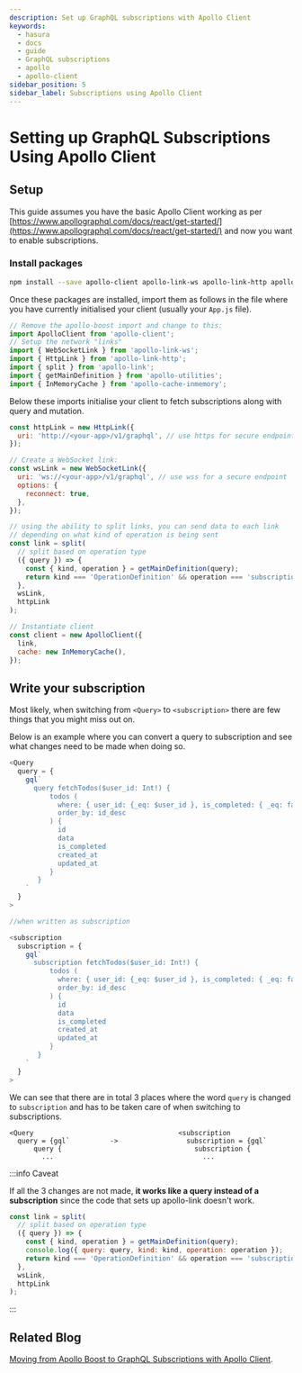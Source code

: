 ```yaml
---
description: Set up GraphQL subscriptions with Apollo Client
keywords:
  - hasura
  - docs
  - guide
  - GraphQL subscriptions
  - apollo
  - apollo-client
sidebar_position: 5
sidebar_label: Subscriptions using Apollo Client
---
```


# Setting up GraphQL Subscriptions Using Apollo Client

## Setup

This guide assumes you have the basic Apollo Client working as per
[https://www.apollographql.com/docs/react/get-started/](https://www.apollographql.com/docs/react/get-started/) and now
you want to enable subscriptions.

### Install packages

```bash
npm install --save apollo-client apollo-link-ws apollo-link-http apollo-link apollo-utilities apollo-cache-inmemory subscriptions-transport-ws
```

Once these packages are installed, import them as follows in the file where you have currently initialised your client
(usually your `App.js` file).

```javascript
// Remove the apollo-boost import and change to this:
import ApolloClient from 'apollo-client';
// Setup the network "links"
import { WebSocketLink } from 'apollo-link-ws';
import { HttpLink } from 'apollo-link-http';
import { split } from 'apollo-link';
import { getMainDefinition } from 'apollo-utilities';
import { InMemoryCache } from 'apollo-cache-inmemory';
```

Below these imports initialise your client to fetch subscriptions along with query and mutation.

```javascript
const httpLink = new HttpLink({
  uri: 'http://<your-app>/v1/graphql', // use https for secure endpoint
});

// Create a WebSocket link:
const wsLink = new WebSocketLink({
  uri: 'ws://<your-app>/v1/graphql', // use wss for a secure endpoint
  options: {
    reconnect: true,
  },
});

// using the ability to split links, you can send data to each link
// depending on what kind of operation is being sent
const link = split(
  // split based on operation type
  ({ query }) => {
    const { kind, operation } = getMainDefinition(query);
    return kind === 'OperationDefinition' && operation === 'subscription';
  },
  wsLink,
  httpLink
);

// Instantiate client
const client = new ApolloClient({
  link,
  cache: new InMemoryCache(),
});
```

## Write your subscription

Most likely, when switching from `<Query>` to `<subscription>` there are few things that you might miss out on.

Below is an example where you can convert a query to subscription and see what changes need to be made when doing so.

```javascript
<Query
  query = {
    gql`
      query fetchTodos($user_id: Int!) {
          todos (
            where: { user_id: {_eq: $user_id }, is_completed: { _eq: false }},
            order_by: id_desc
          ) {
            id
            data
            is_completed
            created_at
            updated_at
          }
       }
    `
  }
>

//when written as subscription

<subscription
  subscription = {
    gql`
      subscription fetchTodos($user_id: Int!) {
          todos (
            where: { user_id: {_eq: $user_id }, is_completed: { _eq: false }},
            order_by: id_desc
          ) {
            id
            data
            is_completed
            created_at
            updated_at
          }
       }
    `
  }
>
```

We can see that there are in total 3 places where the word `query` is changed to `subscription` and has to be taken care
of when switching to subscriptions.

```none
<Query                                    <subscription
  query = {gql`          ->                 subscription = {gql`
      query {                                 subscription {
        ...                                     ...
```

:::info Caveat

If all the 3 changes are not made, **it works like a query instead of a subscription** since the code that sets up
apollo-link doesn't work.

```javascript
const link = split(
  // split based on operation type
  ({ query }) => {
    const { kind, operation } = getMainDefinition(query);
    console.log({ query: query, kind: kind, operation: operation });
    return kind === 'OperationDefinition' && operation === 'subscription';
  },
  wsLink,
  httpLink
);
```

:::

## Related Blog

[Moving from Apollo Boost to GraphQL Subscriptions with Apollo Client](https://hasura.io/blog/moving-from-apollo-boost-to-graphql-subscriptions-with-apollo-client-cc0373e0adb0/).
